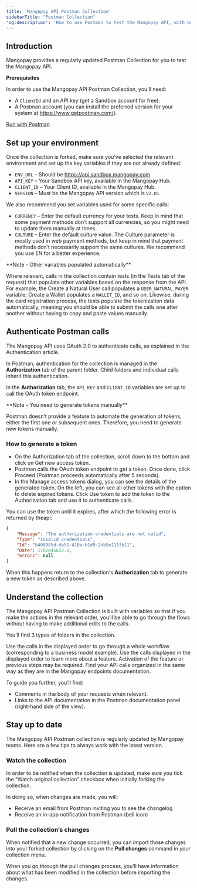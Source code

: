 ```yaml
---
title: 'Mangopay API Postman Collection'
sidebarTitle: "Postman Collection"  
'og:description': 'How to use Postman to test the Mangopay API, with our dedicated collection containing all endpoints plus feature-focused flows.'  
---
```


## Introduction  

Mangopay provides a regularly updated Postman Collection for you to test the Mangopay API.  

<Info>  

**Prerequisites**

In order to use the Mangopay API Postman Collection, you’ll need:   
- A `ClientId` and an API key (get a Sandbox account for free).  
- A Postman account (you can install the preferred version for your system at https://www.getpostman.com/).

</Info>

<a href="#">Run with Postman</a>  

## Set up your environment  

Once the collection is forked, make sure you’ve selected the relevant environment and set up the key variables if they are not already defined:  
- `ENV_URL` – Should be https://api.sandbox.mangopay.com 
- `API_KEY` – Your Sandbox API key, available in the Mangopay Hub.  
- `CLIENT_ID` – Your Client ID, available in the Mangopay Hub.  
- `VERSION` – Must be the Mangopay API version which is `V2.01`.  

We also recommend you set variables used for some specific calls:  
- `CURRENCY` – Enter the default currency for your tests. Keep in mind that some payment methods don’t support all currencies, so you might need to update them manually at times.  
- `CULTURE` – Enter the default culture value. The Culture parameter is mostly used in web payment methods, but keep in mind that payment methods don’t necessarily support the same cultures. We recommend you use EN for a better experience.  

<Note>  
**Note - Other variables populated automatically** 
  
Where relevant, calls in the collection contain tests (in the Tests tab of the request) that populate other variables based on the response from the API.   
For example, the Create a Natural User call populates a `USER_NATURAL_PAYER` variable; Create a Wallet populates a `WALLET_ID`, and so on. Likewise, during the card registration process, the tests populate the tokenization data automatically, meaning you should be able to submit the calls one after another without having to copy and paste values manually.   
</Note>  

## Authenticate Postman calls  

The Mangopay API uses OAuth 2.0 to authenticate calls, as explained in the Authentication article.  

In Postman, authentication for the collection is managed in the **Authorization** tab of the parent folder. Child folders and individual calls inherit this authentication.   

In the **Authorization** tab, the `API_KEY` and `CLIENT_ID` variables are set up to call the OAuth token endpoint.   

<Note>  
**Note – You need to generate tokens manually** 
  
Postman doesn’t provide a feature to automate the generation of tokens, either the first one or subsequent ones. Therefore, you need to generate new tokens manually.  
</Note>  

### How to generate a token  
- On the Authorization tab of the collection, scroll down to the bottom and click on Get new access token.   
- Postman calls the OAuth token endpoint to get a token. Once done, click Proceed (Postman proceeds automatically after 5 seconds).  
- In the Manage access tokens dialog, you can see the details of the generated token. On the left, you can see all other tokens with the option to delete expired tokens. Click Use token to add the token to the Authorization tab and use it to authenticate calls.  

You can use the token until it expires, after which the following error is returned by theapi:

```json 401 - Authorization credentials not valid
{
    "Message": "The authorization credentials are not valid",
    "Type": "invalid_credentials",
    "Id": "b408985d-da51-410a-b1d9-2db5e111fb11",
    "Date": 1702045622.0,
    "errors": null
}
```  

When this happens return to the collection's **Authorization** tab to generate a new token as described above.  

## Understand the collection  

The Mangopay API Postman Collection is built with variables so that if you make the actions in the relevant order, you’ll be able to go through the flows without having to make additional edits to the calls.  

You’ll find 3 types of folders in the collection. 

<CardGroup cols={2}>  
    <Card title="Workflow-oriented">  
        Use the calls in the displayed order to go through a whole workflow (corresponding to a business model example).  
    </Card>  
    <Card title="Feature-oriented">  
        Use the calls displayed in the displayed order to learn more about a feature. Activation of the feature or previous steps may be required.  
    </Card>  
    <Card title="Endpoint-oriented">  
        Find your API calls organized in the same way as they are in the Mangopay endpoints documentation.  
    </Card>  
</CardGroup>  

To guide you further, you’ll find:  
- Comments in the body of your requests when relevant.  
- Links to the API documentation in the Postman documentation panel (right-hand side of the view).   

## Stay up to date  

The Mangopay API Postman collection is regularly updated by Mangopay teams. Here are a few tips to always work with the latest version.  

### Watch the collection  

In order to be notified when the collection is updated, make sure you tick the “Watch original collection” checkbox when initially forking the collection.  

In doing so, when changes are made, you will:  
- Receive an email from Postman inviting you to see the changelog  
- Receive an in-app notification from Postman (bell icon)  

### Pull the collection’s changes  

When notified that a new change occurred, you can import those changes into your forked collection by clicking on the **Pull changes** command in your collection menu.  

When you go through the pull changes process, you’ll have information about what has been modified in the collection before importing the changes.